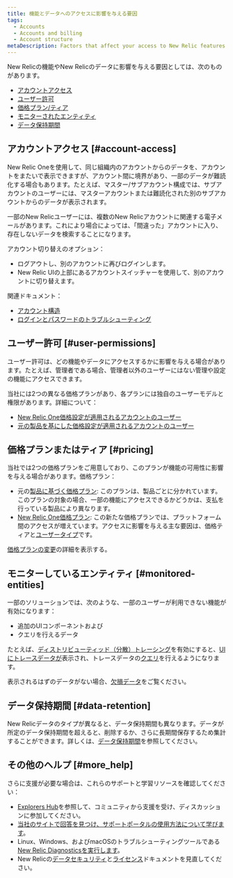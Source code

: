 ```yaml
---
title: 機能とデータへのアクセスに影響を与える要因
tags:
  - Accounts
  - Accounts and billing
  - Account structure
metaDescription: Factors that affect your access to New Relic features and data.
---
```


New Relicの機能やNew Relicのデータに影響を与える要因としては、次のものがあります。

* [アカウントアクセス](#account-access)
* [ユーザー許可](#user-permissions)
* [価格プラン/ティア](#pricing)
* [モニターされたエンティティ](#monitored-entities)
* [データ保持期間](#data-retention)

## アカウントアクセス [#account-access]

New Relic Oneを使用して、同じ組織内のアカウントからのデータを、アカウントをまたいで表示できますが、アカウント間に境界があり、一部のデータが難読化する場合もあります。たとえば、マスター/サブアカウント構成では、サブアカウントのユーザーには、マスターアカウントまたは難読化された別のサブアカウントからのデータが表示されます。

一部のNew Relicユーザーには、複数のNew Relicアカウントに関連する電子メールがあります。これにより場合によっては、「間違った」アカウントに入り、存在しないデータを検索することになります。

アカウント切り替えのオプション：

* ログアウトし、別のアカウントに再びログインします。
* New Relic UIの上部にあるアカウントスイッチャーを使用して、別のアカウントに切り替えます。

関連ドキュメント：

* [アカウント構造](/docs/accounts/accounts-billing/new-relic-one-pricing-users/account-user-structure)
* [ログインとパスワードのトラブルシューティング](/docs/accounts/install-new-relic/account-setup/troubleshoot-password-email-address-login-problems)

## ユーザー許可 [#user-permissions]

ユーザー許可は、どの機能やデータにアクセスするかに影響を与える場合があります。たとえば、管理者である場合、管理者以外のユーザーにはない管理や設定の機能にアクセスできます。

当社には2つの異なる価格プランがあり、各プランには独自のユーザーモデルと権限があります。詳細について：

* [New Relic One価格設定が適用されるアカウントのユーザー](/docs/users-roles)
* [元の製品を基にした価格設定が適用されるアカウントのユーザー](/docs/accounts/original-accounts-billing/users-roles/users-original-user-model)

## 価格プランまたはティア [#pricing]

当社では2つの価格プランをご用意しており、このプランが機能の可用性に影響を与える場合があります。価格プラン：

* 元の[製品に基づく価格プラン](/docs/accounts/original-accounts-billing/product-pricing/product-based-pricing): このプランは、製品ごとに分かれています。このプランの対象の場合、一部の機能にアクセスできるかどうかは、支払を行っている製品により異なります。
* [New Relic One価格プラン](/docs/new-relic-one-pricing-billing): この新たな価格プランでは、プラットフォーム間のアクセスが増えています。アクセスに影響を与える主な要因は、価格ティアと[ユーザータイプ](/docs/users-roles#user-type)です。

[価格プランの変更](/docs/transition-guide-our-new-pricing-plan-user-model)の詳細を表示する。

## モニターしているエンティティ [#monitored-entities]

一部のソリューションでは、次のような、一部のユーザーが利用できない機能が有効になります：

* 追加のUIコンポーネントおよび
* クエリを行えるデータ

たとえば、[ディストリビューティッド（分散）トレーシング](/docs/understand-dependencies/distributed-tracing/get-started/introduction-distributed-tracing)を有効にすると、[UIにトレースデータが](/docs/understand-dependencies/distributed-tracing/ui-data/understand-use-distributed-trace-ui)表示され、トレースデータの[クエリ](/docs/using-new-relic/data/understand-data/query-new-relic-data)を行えるようになります。

表示されるはずのデータがない場合、[欠損データ](/docs/using-new-relic/cross-product-functions/troubleshooting/not-seeing-data)をご覧ください。

## データ保持期間 [#data-retention]

New Relicデータのタイプが異なると、データ保持期間も異なります。データが所定のデータ保持期間を超えると、削除するか、さらに長期間保存するため集計することができます。詳しくは、[データ保持期間](/docs/manage-stored-data)を参照してください。

## その他のヘルプ [#more_help]

さらに支援が必要な場合は、これらのサポートと学習リソースを確認してください：

* [Explorers Hub](https://discuss.newrelic.com/)を参照して、コミュニティから支援を受け、ディスカッションに参加してください。
* [当社のサイトで回答を見つけ、サポートポータルの使用方法について学びます](/docs/using-new-relic/welcome-new-relic/get-started/find-help-use-support-portal)。
* Linux、Windows、およびmacOSのトラブルシューティングツールである[New Relic Diagnosticsを実行します](/docs/using-new-relic/cross-product-functions/troubleshooting/new-relic-diagnostics)。
* New Relicの[データセキュリティ](/docs/security)と[ライセンス](/docs/licenses)ドキュメントを見直してください。
